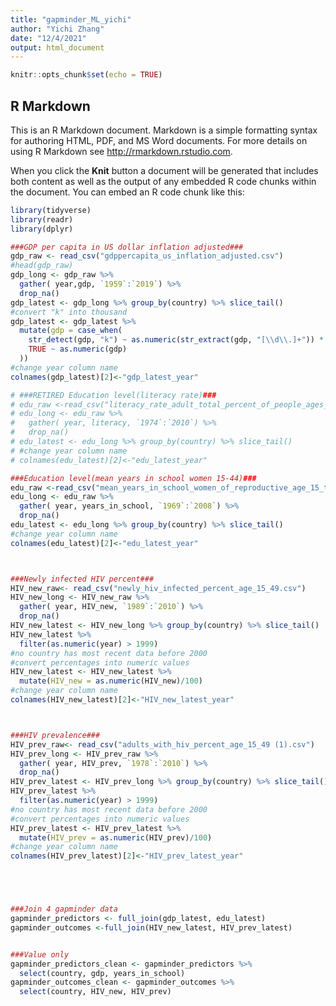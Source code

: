 ```yaml
---
title: "gapminder_ML_yichi"
author: "Yichi Zhang"
date: "12/4/2021"
output: html_document
---
```


```r
knitr::opts_chunk$set(echo = TRUE)
```

## R Markdown

This is an R Markdown document. Markdown is a simple formatting syntax for authoring HTML, PDF, and MS Word documents. For more details on using R Markdown see <http://rmarkdown.rstudio.com>.

When you click the **Knit** button a document will be generated that includes both content as well as the output of any embedded R code chunks within the document. You can embed an R code chunk like this:

```r
library(tidyverse) 
library(readr)
library(dplyr)

###GDP per capita in US dollar inflation adjusted###
gdp_raw <- read_csv("gdppercapita_us_inflation_adjusted.csv")
#head(gdp_raw)
gdp_long <- gdp_raw %>%
  gather( year,gdp, `1959`:`2019`) %>%
  drop_na()
gdp_latest <- gdp_long %>% group_by(country) %>% slice_tail()
#convert "k" into thousand
gdp_latest <- gdp_latest %>%
  mutate(gdp = case_when(
    str_detect(gdp, "k") ~ as.numeric(str_extract(gdp, "[\\d\\.]+")) * 1000,
    TRUE ~ as.numeric(gdp)
  ))
#change year column name
colnames(gdp_latest)[2]<-"gdp_latest_year"

# ###RETIRED Education level(literacy rate)###
# edu_raw <-read_csv("literacy_rate_adult_total_percent_of_people_ages_15_and_above.csv")
# edu_long <- edu_raw %>%
#   gather( year, literacy, `1974`:`2010`) %>%
#   drop_na()
# edu_latest <- edu_long %>% group_by(country) %>% slice_tail()
# #change year column name
# colnames(edu_latest)[2]<-"edu_latest_year"

###Education level(mean years in school women 15-44)###
edu_raw <-read_csv("mean_years_in_school_women_of_reproductive_age_15_to_44.csv")
edu_long <- edu_raw %>%
  gather( year, years_in_school, `1969`:`2008`) %>%
  drop_na()
edu_latest <- edu_long %>% group_by(country) %>% slice_tail()
#change year column name
colnames(edu_latest)[2]<-"edu_latest_year"



###Newly infected HIV percent###
HIV_new_raw<- read_csv("newly_hiv_infected_percent_age_15_49.csv")
HIV_new_long <- HIV_new_raw %>%
  gather( year, HIV_new, `1989`:`2010`) %>%
  drop_na()
HIV_new_latest <- HIV_new_long %>% group_by(country) %>% slice_tail()
HIV_new_latest %>%
  filter(as.numeric(year) > 1999)
#no country has most recent data before 2000
#convert percentages into numeric values
HIV_new_latest <- HIV_new_latest %>%
  mutate(HIV_new = as.numeric(HIV_new)/100)
#change year column name
colnames(HIV_new_latest)[2]<-"HIV_new_latest_year"



###HIV prevalence### 
HIV_prev_raw<- read_csv("adults_with_hiv_percent_age_15_49 (1).csv")
HIV_prev_long <- HIV_prev_raw %>%
  gather( year, HIV_prev, `1978`:`2010`) %>%
  drop_na()
HIV_prev_latest <- HIV_prev_long %>% group_by(country) %>% slice_tail()
HIV_prev_latest %>%
  filter(as.numeric(year) > 1999)
#no country has most recent data before 2000
#convert percentages into numeric values
HIV_prev_latest <- HIV_prev_latest %>%
  mutate(HIV_prev = as.numeric(HIV_prev)/100)
#change year column name
colnames(HIV_prev_latest)[2]<-"HIV_prev_latest_year"





###Join 4 gapminder data
gapminder_predictors <- full_join(gdp_latest, edu_latest)
gapminder_outcomes <-full_join(HIV_new_latest, HIV_prev_latest) 


###Value only
gapminder_predictors_clean <- gapminder_predictors %>% 
  select(country, gdp, years_in_school)
gapminder_outcomes_clean <- gapminder_outcomes %>% 
  select(country, HIV_new, HIV_prev)
```

